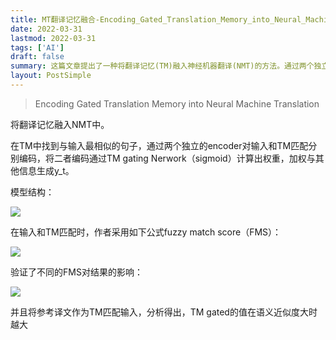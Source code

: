 ```yaml
---
title: MT翻译记忆融合-Encoding_Gated_Translation_Memory_into_Neural_Machine_Translation
date: 2022-03-31
lastmod: 2022-03-31
tags: ['AI']
draft: false
summary: 这篇文章提出了一种将翻译记忆(TM)融入神经机器翻译(NMT)的方法。通过两个独立的编码器对输入和TM匹配进行编码,并使用TM门控网络计算权重,将TM信息加权融入翻译生成过程。实验验证了不同模糊匹配分数(FMS)对结果的影响,并分析了TM门控值与语义相似度的关系。
layout: PostSimple
---
```


> Encoding Gated Translation Memory into Neural Machine Translation

将翻译记忆融入NMT中。

在TM中找到与输入最相似的句子，通过两个独立的encoder对输入和TM匹配分别编码，将二者编码通过TM gating Nerwork（sigmoid）计算出权重，加权与其他信息生成y_t。

模型结构：

![](https://www.tzer.top/usr/uploads/2022/03/889268367.png)

在输入和TM匹配时，作者采用如下公式fuzzy match score（FMS）：

![](https://www.tzer.top/usr/uploads/2022/03/3823838402.png)

验证了不同的FMS对结果的影响：

![](https://www.tzer.top/usr/uploads/2022/03/3549224305.png)

并且将参考译文作为TM匹配输入，分析得出，TM gated的值在语义近似度大时越大

